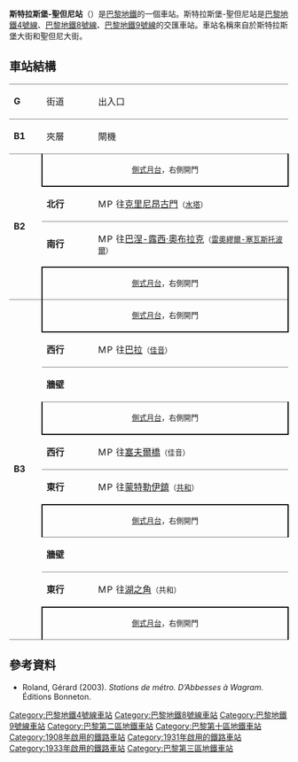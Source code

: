 {{expand|time=2016-02-25T06:38:54+00:00}}
{{no footnotes|time=2016-02-25T06:38:54+00:00}}
{{Infobox station
| name                = Strasbourg — Saint-Denis
| symbol_location     = paris
| symbol              = m
| symbol2             = 
| type                = [[巴黎地鐵|巴黎地鐵]]車站
| image               = [[File:Strasbourg_-_Saint-Denis_line_4_Métro_Station_01.jpg|275px]]
| alt                 = 
| caption             = 
| other_name          = 
| address             = 8, 9, 13, 18, 19, 28, rue Saint-Denis<br>10, boul. Bonne Nouvelle<br />[[巴黎第二區|巴黎第二區]]
| borough             = [[法蘭西島大區|法蘭西島大區]]
| country             = 法國
| iso_region          = FR_scale:2000
| coordinates_display = title
| coordinates_format  = dms
| latd  = 48| latm  = 52| lats  = 11| latNS  = N
| longd = 2| longm = 21| longs = 14| longEW = E
| coordinates         = 
| owned               = [[RATP|RATP]]
| operator            = [[RATP|RATP]]
| line                = 
| disabled            = 
| zone                = 1
| opened              = [[File:Paris_m_4_jms.svg|15px]] {{start date|1908|04|21}} <br />[[File:Paris_Metro_8.svg|15px]] {{start date|1931|05|05}} <br />[[File:Paris_m_9_jms.svg|15px]] {{start date|1933|12|10}}
| closed              = <!-- {{End date|YYYY|MM|DD|df=y}} -->
| services            = 
| map_type            = France Paris
}}
'''斯特拉斯堡-聖但尼站'''（{{lang-fr|Strasbourg - Saint-Denis}}）是[[巴黎地鐵|巴黎地鐵]]的一個車站。斯特拉斯堡-聖但尼站是[[巴黎地鐵4號線|巴黎地鐵4號線]]、[[巴黎地鐵8號線|巴黎地鐵8號線]]、[[巴黎地鐵9號線|巴黎地鐵9號線]]的交匯車站。車站名稱來自於斯特拉斯堡大街和聖但尼大街。
== 車站結構 ==
{| border=0 cellspacing=0 cellpadding=3
|style="border-top:solid 1px gray;" width=50 valign=top|'''G'''
|style="border-top:solid 1px gray;" width=100 valign=top|街道
|style="border-top:solid 1px gray;" width=450 valign=top|出入口
|-
|style="border-top:solid 1px gray;" width=50 valign=top|'''B1'''
|style="border-top:solid 1px gray;" width=100 valign=top|夾層
|style="border-top:solid 1px gray;" width=450 valign=top|閘機
|-
|style="border-top:solid 1px gray;border-bottom:solid 1px gray;" width=50 rowspan=4 valign=top|'''B2'''
|style="border-top:solid 1px gray;border-right:solid 2px black;border-left:solid 2px black;border-bottom:solid 2px black;" colspan=2|<div style="text-align: center;"><small>[[側式月台|側式月台]]，右側開門</small></div>
|-
|style="border-bottom:solid 1px gray;" width=100|'''北行'''
|style="border-bottom:solid 1px gray;" width=390|{{arrow|L}} [[File:Metro-M.svg|16x16px]][[File:Paris_m_4_jms.svg|16x16px]]往[[克里尼昂古門站|克里尼昂古門]]<small>（[[水塔站|水塔]]）</small>
|-
|'''南行'''
|{{arrow|R}} [[File:Metro-M.svg|16x16px]][[File:Paris_m_4_jms.svg|16x16px]]往[[巴涅-露西·奧布拉克站|巴涅-露西·奧布拉克]]<small>（[[雷奧繆爾-塞瓦斯托波爾站|雷奧繆爾-塞瓦斯托波爾]]）</small>
|-
|style="border-top:solid 2px black;border-right:solid 2px black;border-left:solid 2px black;border-bottom:solid 1px gray;" colspan=2|<div style="text-align: center;"><small>[[側式月台|側式月台]]，右側開門</small></div>
|-
|style="border-bottom:solid 1px gray;" width=50 rowspan=10 valign=top|'''B3'''
|style="border-right:solid 2px black;border-left:solid 2px black;border-bottom:solid 2px black;" colspan=2|<div style="text-align: center;"><small>[[側式月台|側式月台]]，右側開門</small></div>
|-
|style="border-bottom:solid 1px gray;" width=100|'''西行'''
|style="border-bottom:solid 1px gray;" width=390|{{arrow|L}} [[File:Metro-M.svg|16x16px]][[File:Paris_m_8_jms.svg|16x16px]]往[[巴拉站|巴拉]]<small>（[[佳音站|佳音]]）</small>
|-bgcolor="grey"
|style="border-bottom:solid 1px gray;border-top:solid 1px gray;" colspan=2|'''牆壁'''
|-
|style="border-top:solid 1px gray;border-right:solid 2px black;border-left:solid 2px black;border-bottom:solid 2px black;" colspan=2|<div style="text-align: center;"><small>[[側式月台|側式月台]]，右側開門</small></div>
|-
|style="border-bottom:solid 1px gray;"|'''西行'''
|style="border-bottom:solid 1px gray;"|{{arrow|L}} [[File:Metro-M.svg|16x16px]][[File:Paris_Metro_9.svg|16x16px]]往[[塞夫爾橋站|塞夫爾橋]]<small>（佳音）</small>
|-
|'''東行'''
|{{arrow|R}} [[File:Metro-M.svg|16x16px]][[File:Paris_Metro_9.svg|16x16px]]往[[蒙特勒伊鎮站|蒙特勒伊鎮]]<small>（[[共和站_(巴黎地鐵)|共和]]）</small>
|-
|style="border-top:solid 2px black;border-right:solid 2px black;border-left:solid 2px black;border-bottom:solid 1px gray;" colspan=2|<div style="text-align: center;"><small>[[側式月台|側式月台]]，右側開門</small></div>
|-bgcolor="grey"
|style="border-bottom:solid 1px gray;border-top:solid 1px gray;" colspan=2|'''牆壁'''
|-
|'''東行'''
|{{arrow|R}} [[File:Metro-M.svg|16x16px]][[File:Paris_m_8_jms.svg|16x16px]]往[[湖之角站|湖之角]]<small>（共和）</small>
|-
|style="border-top:solid 2px black;border-right:solid 2px black;border-left:solid 2px black;border-bottom:solid 1px gray;" colspan=2|<div style="text-align: center;"><small>[[側式月台|側式月台]]，右側開門</small></div>
|}

==參考資料==
{{commons category|Strasbourg - Saint-Denis (Paris Metro)}}
*Roland, Gérard (2003). ''Stations de métro. D’Abbesses à Wagram.'' Éditions Bonneton.
{{巴黎地鐵4號線}}
{{巴黎地鐵8號線}}
{{巴黎地鐵9號線}}
{{DEFAULTSORT:Strasbourg — Saint-Denis}}
[[Category:巴黎地鐵4號線車站|Category:巴黎地鐵4號線車站]]
[[Category:巴黎地鐵8號線車站|Category:巴黎地鐵8號線車站]]
[[Category:巴黎地鐵9號線車站|Category:巴黎地鐵9號線車站]]
[[Category:巴黎第二區地鐵車站|Category:巴黎第二區地鐵車站]]
[[Category:巴黎第十區地鐵車站|Category:巴黎第十區地鐵車站]]
[[Category:1908年啟用的鐵路車站|Category:1908年啟用的鐵路車站]]
[[Category:1931年啟用的鐵路車站|Category:1931年啟用的鐵路車站]]
[[Category:1933年啟用的鐵路車站|Category:1933年啟用的鐵路車站]]
[[Category:巴黎第三區地鐵車站|Category:巴黎第三區地鐵車站]]